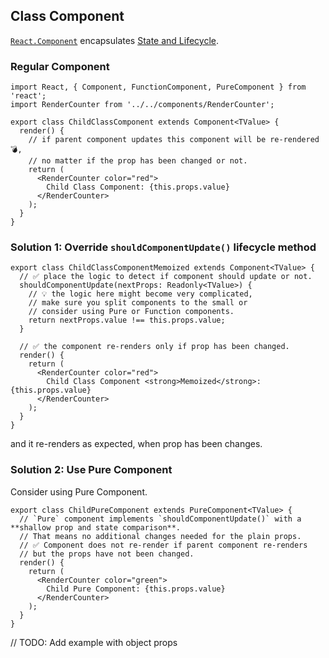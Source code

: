 
## Class Component

[`React.Component`](https://reactjs.org/docs/react-component.html) encapsulates [State and Lifecycle](https://reactjs.org/docs/state-and-lifecycle.html).

### Regular Component

```tsx
import React, { Component, FunctionComponent, PureComponent } from 'react';
import RenderCounter from '../../components/RenderCounter';

export class ChildClassComponent extends Component<TValue> {
  render() {
    // if parent component updates this component will be re-rendered 💣,
    // no matter if the prop has been changed or not.
    return (
      <RenderCounter color="red">
        Child Class Component: {this.props.value}
      </RenderCounter>
    );
  }
}
```

<ClassComponent isMemoized={false} />

### Solution 1: Override `shouldComponentUpdate()` lifecycle method

```tsx
export class ChildClassComponentMemoized extends Component<TValue> {
  // ✅ place the logic to detect if component should update or not.
  shouldComponentUpdate(nextProps: Readonly<TValue>) {
    // 💡 the logic here might become very complicated,
    // make sure you split components to the small or
    // consider using Pure or Function components.
    return nextProps.value !== this.props.value;
  }

  // ✅ the component re-renders only if prop has been changed.
  render() {
    return (
      <RenderCounter color="red">
        Child Class Component <strong>Memoized</strong>: {this.props.value}
      </RenderCounter>
    );
  }
}
```

<ClassComponent isMemoized={true} changeProps={false} />

and it re-renders as expected, when prop has been changes.

<ClassComponent isMemoized={true} changeProps={true} />

### Solution 2: Use Pure Component

Consider using Pure Component.

```tsx
export class ChildPureComponent extends PureComponent<TValue> {
  // `Pure` component implements `shouldComponentUpdate()` with a **shallow prop and state comparison**.
  // That means no additional changes needed for the plain props.
  // ✅ Component does not re-render if parent component re-renders
  // but the props have not been changed.
  render() {
    return (
      <RenderCounter color="green">
        Child Pure Component: {this.props.value}
      </RenderCounter>
    );
  }
}
```

// TODO: Add example with object props
